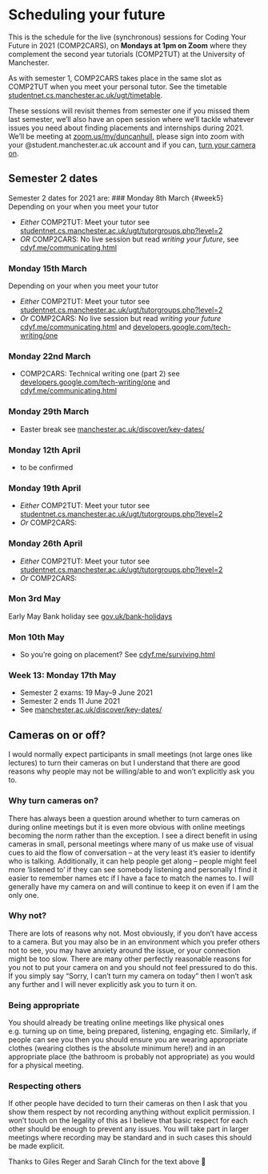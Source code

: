 # Scheduling your future {#scheduling}  
This is the schedule for the live (synchronous) sessions for Coding Your Future in 2021 (COMP2CARS), on **Mondays at 1pm on Zoom** where they complement the second year tutorials (COMP2TUT) at the University of Manchester.

As with semester 1, COMP2CARS takes place in the same slot as COMP2TUT when you meet your personal tutor. See the timetable [studentnet.cs.manchester.ac.uk/ugt/timetable](http://studentnet.cs.manchester.ac.uk/ugt/timetable/).

These sessions will revisit themes from semester one if you missed them last semester, we'll also have an open session where we'll tackle whatever issues you need about finding placements and internships during 2021. We'll be meeting at [zoom.us/my/duncanhull](http://zoom.us/my/duncanhull), please sign into zoom with your \@student.manchester.ac.uk account and if you can, [turn your camera on](#cameras).

## Semester 2 dates
Semester 2 dates for 2021 are:
<!--## Monday 8th Feb {#week1}
Depending on your when you meet your tutor

* *Either* COMP2CARS: Debug their CV, see [cdyf.me/sampling.html](https://www.cdyf.me/sampling.html)
* *Or* COMP2TUT: Meet your tutor see [studentnet.cs.manchester.ac.uk/ugt/tutorgroups.php?level=2](http://studentnet.cs.manchester.ac.uk/ugt/tutorgroups.php?level=2)

## Monday 15th Feb {#week2}
Depending on your when you meet your tutor

* *Either* COMP2CARS: Debug their CV, see [cdyf.me/sampling.html](https://www.cdyf.me/sampling.html) repeated session
* *Or* COMP2TUT: Meet your tutor see [studentnet.cs.manchester.ac.uk/ugt/tutorgroups.php?level=2](http://studentnet.cs.manchester.ac.uk/ugt/tutorgroups.php?level=2)


### Monday 22nd Feb {#week3}   
* Looking after your future, see [cdyf.me/wellbeing.html](https://www.cdyf.me/wellbeing.html)
<!-- WOOP my life part of mental health-->
<!--also semester 1: are you experienced panel-->
<!--also semester 1: why bother with experience-->
<!--
### Monday 1st March {#week4}
* Finding your future, see [cdyf.me/finding.html](https://www.cdyf.me/finding.html): How can you adapt and optimise your job search strategies?
-->
### Monday 8th March {#week5}
Depending on your when you meet your tutor

* *Either* COMP2TUT: Meet your tutor see [studentnet.cs.manchester.ac.uk/ugt/tutorgroups.php?level=2](http://studentnet.cs.manchester.ac.uk/ugt/tutorgroups.php?level=2)
* *OR* COMP2CARS: No live session but read *writing your future*, see [cdyf.me/communicating.html](https://www.cdyf.me/communicating.html)

### Monday 15th March {#week6}  
Depending on your when you meet your tutor

* *Either* COMP2TUT: Meet your tutor see [studentnet.cs.manchester.ac.uk/ugt/tutorgroups.php?level=2](http://studentnet.cs.manchester.ac.uk/ugt/tutorgroups.php?level=2)
* *Or* COMP2CARS: No live session but read *writing your future* [cdyf.me/communicating.html](https://www.cdyf.me/communicating.html) and [developers.google.com/tech-writing/one](https://developers.google.com/tech-writing/one)

### Monday 22nd March {#week7}  
* COMP2CARS: Technical writing one (part 2) see [developers.google.com/tech-writing/one](https://developers.google.com/tech-writing/one) and [cdyf.me/communicating.html](https://www.cdyf.me/communicating.html)

### Monday 29th March {#easter}  
* Easter break see [manchester.ac.uk/discover/key-dates/](https://www.manchester.ac.uk/discover/key-dates/)

### Monday 12th April {#week8}  
* to be confirmed

### Monday 19th April {#week9}  
* *Either* COMP2TUT: Meet your tutor see [studentnet.cs.manchester.ac.uk/ugt/tutorgroups.php?level=2](http://studentnet.cs.manchester.ac.uk/ugt/tutorgroups.php?level=2)
* *Or* COMP2CARS:


### Monday 26th April {#week10}  
* *Either* COMP2TUT: Meet your tutor see [studentnet.cs.manchester.ac.uk/ugt/tutorgroups.php?level=2](http://studentnet.cs.manchester.ac.uk/ugt/tutorgroups.php?level=2)
* *Or* COMP2CARS:

### Mon 3rd May  {#week11}  
Early May Bank holiday see [gov.uk/bank-holidays](https://www.gov.uk/bank-holidays)

### Mon 10th May {#week12}  
* So you're going on placement? See [cdyf.me/surviving.html](https://www.cdyf.me/surviving.html)


### Week 13: Monday 17th May {#week13}  

* Semester 2 exams: 19 May–9 June 2021
* Semester 2 ends	11 June 2021
* See [manchester.ac.uk/discover/key-dates/](https://www.manchester.ac.uk/discover/key-dates/)

##  Cameras on or off? {#cameras}
I would normally expect participants in small meetings (not large ones like lectures) to turn their cameras on but I understand that there are good reasons why people may not be willing/able to and won’t explicitly ask you to.

### Why turn cameras on?
There has always been a question around whether to turn cameras on during online meetings but it is even more obvious with online meetings becoming the norm rather than the exception.  I see a direct benefit in using cameras in small, personal meetings where many of us make use of visual cues to aid the flow of conversation – at the very least it’s easier to identify who is talking. Additionally, it can help people get along – people might feel more ‘listened to’ if they can see somebody listening and personally I find it easier to remember names etc if I have a face to match the names to. I will generally have my camera on and will continue to keep it on even if I am the only one.

### Why not?
There are lots of reasons why not. Most obviously, if you don’t have access to a camera. But you may also be in an environment which you prefer others not to see, you may have anxiety around the issue, or your connection might be too slow. There are many other perfectly reasonable reasons for you not to put your camera on and you should not feel pressured to do this. If you simply say “Sorry, I can’t turn my camera on today” then I won’t ask any further and I will never explicitly ask you to turn it on.

### Being appropriate
You should already be treating online meetings like physical ones e.g. turning up on time, being prepared, listening, engaging etc. Similarly, if people can see you then you should ensure you are wearing appropriate clothes (wearing clothes is the absolute minimum here!) and in an appropriate place (the bathroom is probably not appropriate) as you would for a physical meeting.

### Respecting others
If other people have decided to turn their cameras on then I ask that you show them respect by not recording anything without explicit permission. I won’t touch on the legality of this as I believe that basic respect for each other should be enough to prevent any issues. You will take part in larger meetings where recording may be standard and in such cases this should be made explicit.

Thanks to Giles Reger and Sarah Clinch for the text above 🙏
